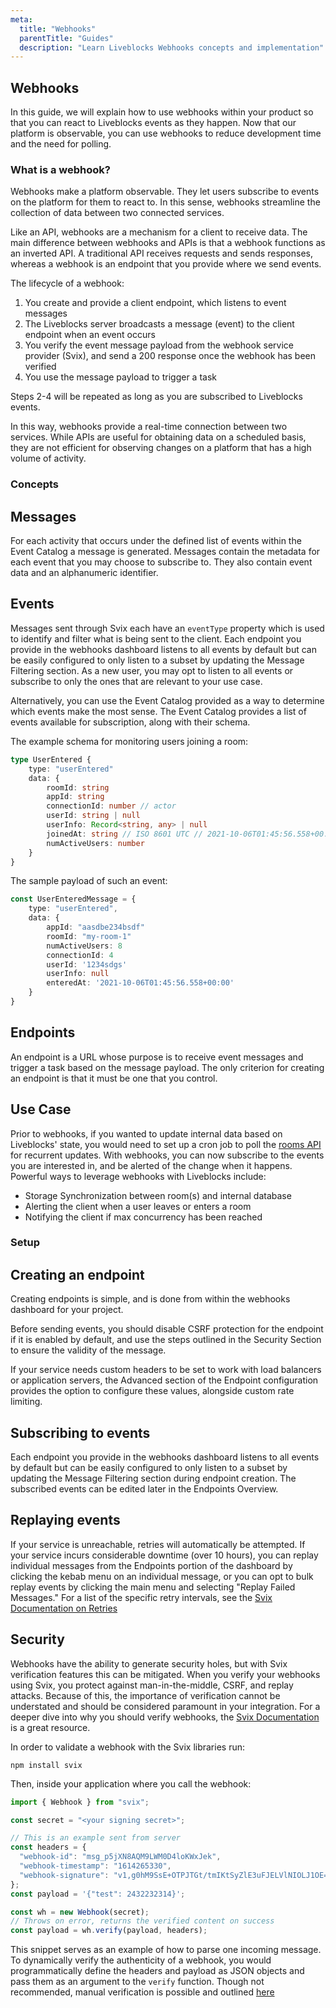 ```yaml
---
meta:
  title: "Webhooks"
  parentTitle: "Guides"
  description: "Learn Liveblocks Webhooks concepts and implementation"
---
```


## Webhooks

In this guide, we will explain how to use webhooks within your product so that
you can react to Liveblocks events as they happen. Now that our platform is
observable, you can use webhooks to reduce development time and the need for
polling.

### What is a webhook?

Webhooks make a platform observable. They let users subscribe to events on the
platform for them to react to. In this sense, webhooks streamline the collection
of data between two connected services.

Like an API, webhooks are a mechanism for a client to receive data. The main
difference between webhooks and APIs is that a webhook functions as an inverted
API. A traditional API receives requests and sends responses, whereas a webhook
is an endpoint that you provide where we send events.

The lifecycle of a webhook:

1. You create and provide a client endpoint, which listens to event messages
2. The Liveblocks server broadcasts a message (event) to the client endpoint
   when an event occurs
3. You verify the event message payload from the webhook service provider
   (Svix), and send a 200 response once the webhook has been verified
4. You use the message payload to trigger a task

Steps 2-4 will be repeated as long as you are subscribed to Liveblocks events.

In this way, webhooks provide a real-time connection between two services. While
APIs are useful for obtaining data on a scheduled basis, they are not efficient
for observing changes on a platform that has a high volume of activity.

### Concepts

## Messages

For each activity that occurs under the defined list of events within the Event
Catalog a message is generated. Messages contain the metadata for each event
that you may choose to subscribe to. They also contain event data and an
alphanumeric identifier.

## Events

Messages sent through Svix each have an `eventType` property which is used to
identify and filter what is being sent to the client. Each endpoint you provide
in the webhooks dashboard listens to all events by default but can be easily
configured to only listen to a subset by updating the Message Filtering section.
As a new user, you may opt to listen to all events or subscribe to only the ones
that are relevant to your use case.

Alternatively, you can use the Event Catalog provided as a way to determine
which events make the most sense. The Event Catalog provides a list of events
available for subscription, along with their schema.

The example schema for monitoring users joining a room:

```typescript
type UserEntered {
	type: "userEntered"
	data: {
		roomId: string
		appId: string
		connectionId: number // actor
		userId: string | null
		userInfo: Record<string, any> | null
		joinedAt: string // ISO 8601 UTC // 2021-10-06T01:45:56.558+00:00z
		numActiveUsers: number
	}
}
```

The sample payload of such an event:

```typescript
const UserEnteredMessage = {
	type: "userEntered",
	data: {
		appId: "aasdbe234bsdf"
		roomId: "my-room-1"
		numActiveUsers: 8
		connectionId: 4
		userId: '1234sdgs'
		userInfo: null
		enteredAt: '2021-10-06T01:45:56.558+00:00'
	}
}
```

## Endpoints

An endpoint is a URL whose purpose is to receive event messages and trigger a
task based on the message payload. The only criterion for creating an endpoint
is that it must be one that you control.

## Use Case

Prior to webhooks, if you wanted to update internal data based on Liveblocks'
state, you would need to set up a cron job to poll the
[rooms API](https://development.liveblocks.io/docs/api-reference/rest-api-endpoints)
for recurrent updates. With webhooks, you can now subscribe to the events you
are interested in, and be alerted of the change when it happens. Powerful ways
to leverage webhooks with Liveblocks include:

- Storage Synchronization between room(s) and internal database
- Alerting the client when a user leaves or enters a room
- Notifying the client if max concurrency has been reached

### Setup

## Creating an endpoint

Creating endpoints is simple, and is done from within the webhooks dashboard for
your project.

Before sending events, you should disable CSRF protection for the endpoint if it
is enabled by default, and use the steps outlined in the Security Section to
ensure the validity of the message.

If your service needs custom headers to be set to work with load balancers or
application servers, the Advanced section of the Endpoint configuration provides
the option to configure these values, alongside custom rate limiting.

<Will insert video here>

## Subscribing to events

Each endpoint you provide in the webhooks dashboard listens to all events by
default but can be easily configured to only listen to a subset by updating the
Message Filtering section during endpoint creation. The subscribed events can be
edited later in the Endpoints Overview.

<will show screenshot of where to edit the event >

## Replaying events

If your service is unreachable, retries will automatically be attempted. If your
service incurs considerable downtime (over 10 hours), you can replay individual
messages from the Endpoints portion of the dashboard by clicking the kebab menu
on an individual message, or you can opt to bulk replay events by clicking the
main menu and selecting "Replay Failed Messages." For a list of the specific
retry intervals, see the
[Svix Documentation on Retries](https://docs.svix.com/retries)

<will video here>

## Security

Webhooks have the ability to generate security holes, but with Svix verification
features this can be mitigated. When you verify your webhooks using Svix, you
protect against man-in-the-middle, CSRF, and replay attacks. Because of this, the
importance of verification cannot be understated and should be considered
paramount in your integration. For a deeper dive into why you should verify
webhooks, the
[Svix Documentation](https://docs.svix.com/receiving/verifying-payloads/why) is
a great resource.

In order to validate a webhook with the Svix libraries run:

```
npm install svix
```

Then, inside your application where you call the webhook:

```typescript
import { Webhook } from "svix";

const secret = "<your signing secret>";

// This is an example sent from server
const headers = {
  "webhook-id": "msg_p5jXN8AQM9LWM0D4loKWxJek",
  "webhook-timestamp": "1614265330",
  "webhook-signature": "v1,g0hM9SsE+OTPJTGt/tmIKtSyZlE3uFJELVlNIOLJ1OE=",
};
const payload = '{"test": 2432232314}';

const wh = new Webhook(secret);
// Throws on error, returns the verified content on success
const payload = wh.verify(payload, headers);
```

This snippet serves as an example of how to parse one incoming message. To
dynamically verify the authenticity of a webhook, you would programmatically
define the headers and payload as JSON objects and pass them as an argument to
the `verify` function. Though not recommended, manual verification is possible
and outlined
[here](https://docs.svix.com/receiving/verifying-payloads/how-manual)
